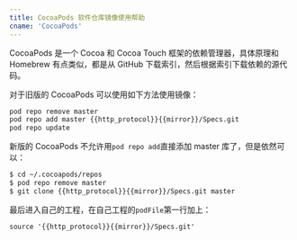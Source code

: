 ```yaml
---
title: CocoaPods 软件仓库镜像使用帮助
cname: 'CocoaPods'
---
```


CocoaPods 是一个 Cocoa 和 Cocoa Touch 框架的依赖管理器，具体原理和 Homebrew 有点类似，都是从 GitHub 下载索引，然后根据索引下载依赖的源代码。

对于旧版的 CocoaPods 可以使用如下方法使用镜像：

<CodeBlock>

```bash
pod repo remove master
pod repo add master {{http_protocol}}{{mirror}}/Specs.git
pod repo update
```

</CodeBlock>

新版的 CocoaPods 不允许用`pod repo add`直接添加 master 库了，但是依然可以：

<CodeBlock>

```bash
$ cd ~/.cocoapods/repos 
$ pod repo remove master
$ git clone {{http_protocol}}{{mirror}}/Specs.git master
```

</CodeBlock>

最后进入自己的工程，在自己工程的`podFile`第一行加上：

<CodeBlock>

```
source '{{http_protocol}}{{mirror}}/Specs.git'
```

</CodeBlock>
